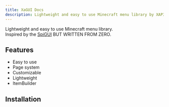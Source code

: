 ```yaml
---
title: XaGUI Docs
description: Lightweight and easy to use Minecraft menu library by XAP3Y.
---
```


Lightweight and easy to use Minecraft menu library. \
Inspired by the [SpiGUI](https://github.com/SamJakob/SpiGUI) BUT WRITTEN FROM ZERO.

## Features

- Easy to use
- Page system
- Customizable
- Lightweight
- ItemBuilder

## Installation

<Cards>
  <Card title="Maven" href="https://xagui.xap3y.eu/docs/Installation/maven" />
  <Card title="Gradle" href="https://xagui.xap3y.eu/docs/Installation/gradle" />
</Cards>
